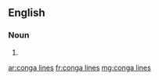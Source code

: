 ==English==

===Noun===
{{head|en|plural}}

# {{plural of|conga line|lang=en|nocat=1}}

[[ar:conga lines]]
[[fr:conga lines]]
[[mg:conga lines]]